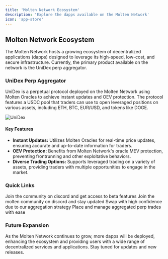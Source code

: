 ```yaml
---
title: 'Molten Network Ecosystem'
description: 'Explore the dapps available on the Molten Network'
icon: 'app-store'
---
```


## Molten Network Ecosystem

The Molten Network hosts a growing ecosystem of decentralized applications (dapps) designed to leverage its high-speed, low-cost, and secure infrastructure. Currently, the primary product available on the network is the UniDex perp aggregator.

### UniDex Perp Aggregator

UniDex is a perpetual protocol deployed on the Molten Network using Molten Oracles to achieve instant updates and OEV protection. The protocol features a USDC pool that traders can use to open leveraged positions on various assets, including ETH, BTC, EUR/USD, and tokens like DOGE.

![UniDex](https://mintlify.s3-us-west-1.amazonaws.com/unidex/images/home-featured-image.png)

#### Key Features

- **Instant Updates:** Utilizes Molten Oracles for real-time price updates, ensuring accurate and up-to-date information for traders.
- **OEV Protection:** Benefits from Molten Network's oracle MEV protection, preventing frontrunning and other exploitative behaviors.
- **Diverse Trading Options:** Supports leveraged trading on a variety of assets, providing traders with multiple opportunities to engage in the market.

### Quick Links

<CardGroup cols={2}>
  <Card
    title="UniDex Discord"
    icon="Discord"
    href="https://discord.gg/unidexexchange"
  >
    Join the community on discord and get access to beta features
  </Card>
  <Card
    title="Molten Discord"
    icon="Discord"
    href="https://discord.gg/unidexexchange"
  >
    Join the molten community on discord and stay updated
  </Card>
  <Card
    title="Swap App"
    icon="money-bill-wheat"
    href="https://app.unidex.exchange/"
  >
    Swap with high confidence due to our aggregation strategy
  </Card>
  <Card
    title="Perps Trading"
    icon="chart-line"
    href="https://leverage.unidex.exchange/"
  >
    Place and manage aggregated perp trades with ease
  </Card>
</CardGroup>

### Future Expansion

As the Molten Network continues to grow, more dapps will be deployed, enhancing the ecosystem and providing users with a wide range of decentralized services and applications. Stay tuned for updates and new releases.

